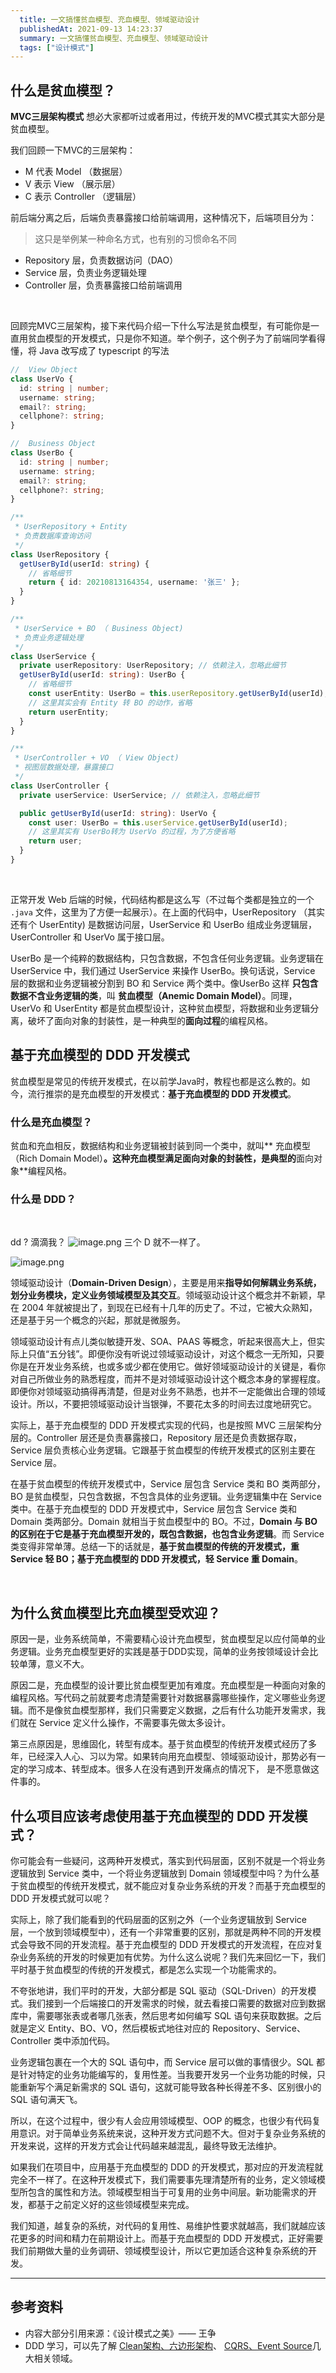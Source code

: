 ```yaml
---
  title: 一文搞懂贫血模型、充血模型、领域驱动设计
  publishedAt: 2021-09-13 14:23:37
  summary: 一文搞懂贫血模型、充血模型、领域驱动设计
  tags: ["设计模式"]
---
```




## 什么是贫血模型？


**MVC三层架构模式** 想必大家都听过或者用过，传统开发的MVC模式其实大部分是贫血模型。
​

我们回顾一下MVC的三层架构：
​


- M 代表 Model （数据层）
- V 表示 View （展示层）
- C 表示 Controller （逻辑层）



前后端分离之后，后端负责暴露接口给前端调用，这种情况下，后端项目分为：
> 这只是举例某一种命名方式，也有别的习惯命名不同

- Repository 层，负责数据访问（DAO）
- Service 层，负责业务逻辑处理
- Controller 层，负责暴露接口给前端调用

​

回顾完MVC三层架构，接下来代码介绍一下什么写法是贫血模型，有可能你是一直用贫血模型的开发模式，只是你不知道。举个例子，这个例子为了前端同学看得懂，将 Java 改写成了 typescript 的写法
​

```typescript
//  View Object
class UserVo {
  id: string | number;
  username: string;
  email?: string;
  cellphone?: string;
}

//  Business Object
class UserBo {
  id: string | number;
  username: string;
  email?: string;
  cellphone?: string;
}

/**
 * UserRepository + Entity
 * 负责数据库查询访问
 */
class UserRepository {
  getUserById(userId: string) {
    // 省略细节
    return { id: 20210813164354, username: '张三' };
  }
}

/**
 * UserService + BO （ Business Object)
 * 负责业务逻辑处理
 */
class UserService {
  private userRepository: UserRepository; // 依赖注入，忽略此细节
  getUserById(userId: string): UserBo {
    // 省略细节
    const userEntity: UserBo = this.userRepository.getUserById(userId);
    // 这里其实会有 Entity 转 BO 的动作，省略
    return userEntity;
  }
}

/**
 * UserController + VO （ View Object)
 * 视图层数据处理，暴露接口
 */
class UserController {
  private userService: UserService; // 依赖注入，忽略此细节

  public getUserById(userId: string): UserVo {
    const user: UserBo = this.userService.getUserById(userId);
    // 这里其实有 UserBo转为 UserVo 的过程，为了方便省略
    return user;
  }
}

```
​

正常开发 Web 后端的时候，代码结构都是这么写（不过每个类都是独立的一个 `.java` 文件，这里为了方便一起展示）。在上面的代码中，UserRepository （其实还有个 UserEntity) 是数据访问层，UserService 和 UserBo 组成业务逻辑层，UserController 和 UserVo 属于接口层。


UserBo 是一个纯粹的数据结构，只包含数据，不包含任何业务逻辑。业务逻辑在 UserService 中，我们通过 UserService 来操作 UserBo。换句话说，Service 层的数据和业务逻辑被分割到 BO 和 Service 两个类中。像UserBo 这样 **只包含数据不含业务逻辑的类**，叫 **贫血模型（Anemic Domain Model）**。同理，UserVo 和 UserEntity 都是贫血模型设计，这种贫血模型，将数据和业务逻辑分离，破坏了面向对象的封装性，是一种典型的**面向过程**的编程风格。
​

## 基于充血模型的  DDD 开发模式


贫血模型是常见的传统开发模式，在以前学Java时，教程也都是这么教的。如今，流行推崇的是充血模型的开发模式：**基于充血模型的 DDD 开发模式**。
​

### 什么是充血模型？


贫血和充血相反，数据结构和业务逻辑被封装到同一个类中，就叫** 充血模型（Rich Domain Model）**。这种充血模型满足面向对象的封装性，是典型的**面向对象**编程风格。
​

### 什么是 DDD？
​

dd ? 滴滴我？
![image.png](https://cdn.nlark.com/yuque/0/2021/png/189420/1628846592856-c766ff39-7987-487f-9a8f-97e723031e0f.png#clientId=u196149ca-3b04-4&from=paste&height=185&id=u98f77716&margin=%5Bobject%20Object%5D&name=image.png&originHeight=370&originWidth=1260&originalType=binary&ratio=1&size=67742&status=done&style=none&taskId=ue6fe294e-ade5-41ce-9410-ebb030d44d0&width=630)
三个 D 就不一样了。
​

![image.png](https://cdn.nlark.com/yuque/0/2021/png/189420/1628848177951-356b0799-d6c6-4b51-bfc2-340f3949e6f7.png#clientId=u196149ca-3b04-4&from=paste&height=446&id=u98c5e9b0&margin=%5Bobject%20Object%5D&name=image.png&originHeight=372&originWidth=600&originalType=binary&ratio=1&size=51515&status=done&style=none&taskId=ub69fee19-48ca-46f1-adf9-fc4d1704ce0&width=719)
​

领域驱动设计（**Domain-Driven Design**），主要是用来**指导如何解耦业务系统，划分业务模块，定义业务领域模型及其交互**。领域驱动设计这个概念并不新颖，早在 2004 年就被提出了，到现在已经有十几年的历史了。不过，它被大众熟知，还是基于另一个概念的兴起，那就是微服务。
​

领域驱动设计有点儿类似敏捷开发、SOA、PAAS 等概念，听起来很高大上，但实际上只值“五分钱”。即便你没有听说过领域驱动设计，对这个概念一无所知，只要你是在开发业务系统，也或多或少都在使用它。做好领域驱动设计的关键是，看你对自己所做业务的熟悉程度，而并不是对领域驱动设计这个概念本身的掌握程度。即便你对领域驱动搞得再清楚，但是对业务不熟悉，也并不一定能做出合理的领域设计。所以，不要把领域驱动设计当银弹，不要花太多的时间去过度地研究它。
​

实际上，基于充血模型的 DDD 开发模式实现的代码，也是按照 MVC 三层架构分层的。Controller 层还是负责暴露接口，Repository 层还是负责数据存取，Service 层负责核心业务逻辑。它跟基于贫血模型的传统开发模式的区别主要在 Service 层。
​

在基于贫血模型的传统开发模式中，Service 层包含 Service 类和 BO 类两部分，BO 是贫血模型，只包含数据，不包含具体的业务逻辑。业务逻辑集中在 Service 类中。在基于充血模型的 DDD 开发模式中，Service 层包含 Service 类和 Domain 类两部分。Domain 就相当于贫血模型中的 BO。不过，**Domain 与 BO 的区别在于它是基于充血模型开发的，既包含数据，也包含业务逻辑**。而 Service 类变得非常单薄。总结一下的话就是，**基于贫血模型的传统的开发模式，重 Service 轻 BO；基于充血模型的 DDD 开发模式，轻 Service 重 Domain**。
​

​

## 为什么贫血模型比充血模型受欢迎？


原因一是，业务系统简单，不需要精心设计充血模型，贫血模型足以应付简单的业务逻辑。业务充血模型更好的实践是基于DDD实现，简单的业务按领域设计会比较单薄，意义不大。
​

原因二是，充血模型的设计要比贫血模型更加有难度。充血模型是一种面向对象的编程风格。写代码之前就要考虑清楚需要针对数据暴露哪些操作，定义哪些业务逻辑。而不是像贫血模型那样，我们只需要定义数据，之后有什么功能开发需求，我们就在 Service 定义什么操作，不需要事先做太多设计。
​

第三点原因是，思维固化，转型有成本。基于贫血模型的传统开发模式经历了多年，已经深入人心、习以为常。如果转向用充血模型、领域驱动设计，那势必有一定的学习成本、转型成本。很多人在没有遇到开发痛点的情况下， 是不愿意做这件事的。
​

## 什么项目应该考虑使用基于充血模型的 DDD 开发模式？




你可能会有一些疑问，这两种开发模式，落实到代码层面，区别不就是一个将业务逻辑放到 Service 类中，一个将业务逻辑放到 Domain 领域模型中吗？为什么基于贫血模型的传统开发模式，就不能应对复杂业务系统的开发？而基于充血模型的 DDD 开发模式就可以呢？
​

实际上，除了我们能看到的代码层面的区别之外（一个业务逻辑放到 Service 层，一个放到领域模型中），还有一个非常重要的区别，那就是两种不同的开发模式会导致不同的开发流程。基于充血模型的 DDD 开发模式的开发流程，在应对复杂业务系统的开发的时候更加有优势。为什么这么说呢？我们先来回忆一下，我们平时基于贫血模型的传统的开发模式，都是怎么实现一个功能需求的。
​

不夸张地讲，我们平时的开发，大部分都是 SQL 驱动（SQL-Driven）的开发模式。我们接到一个后端接口的开发需求的时候，就去看接口需要的数据对应到数据库中，需要哪张表或者哪几张表，然后思考如何编写 SQL 语句来获取数据。之后就是定义 Entity、BO、VO，然后模板式地往对应的 Repository、Service、Controller 类中添加代码。
​

业务逻辑包裹在一个大的 SQL 语句中，而 Service 层可以做的事情很少。SQL 都是针对特定的业务功能编写的，复用性差。当我要开发另一个业务功能的时候，只能重新写个满足新需求的 SQL 语句，这就可能导致各种长得差不多、区别很小的 SQL 语句满天飞。
​

所以，在这个过程中，很少有人会应用领域模型、OOP 的概念，也很少有代码复用意识。对于简单业务系统来说，这种开发方式问题不大。但对于复杂业务系统的开发来说，这样的开发方式会让代码越来越混乱，最终导致无法维护。
​

如果我们在项目中，应用基于充血模型的 DDD 的开发模式，那对应的开发流程就完全不一样了。在这种开发模式下，我们需要事先理清楚所有的业务，定义领域模型所包含的属性和方法。领域模型相当于可复用的业务中间层。新功能需求的开发，都基于之前定义好的这些领域模型来完成。


我们知道，越复杂的系统，对代码的复用性、易维护性要求就越高，我们就越应该花更多的时间和精力在前期设计上。而基于充血模型的 DDD 开发模式，正好需要我们前期做大量的业务调研、领域模型设计，所以它更加适合这种复杂系统的开发。
​


---



## 参考资料


- 内容大部分引用来源：《设计模式之美》—— 王争
- DDD 学习，可以先了解 [Clean架构、六边形架构](https://www.jdon.com/tags/40250)、 [CQRS、](http://www.jdon.com/tags/9958)[Event Source](http://www.jdon.com/tags/17268)几大相关领域。

​


